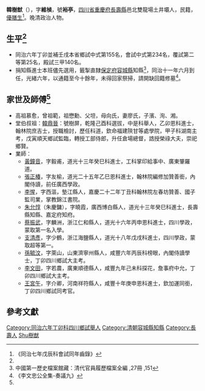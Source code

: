 {{明清人物信息框
| 姓名 = 韓樹猷
| 原名 =
| 圖片名稱=  
| 圖片大小 = 220px
| 圖片說明 =  
| 最高職務 = 容城縣知縣
| 國家 = 大清
| 爵位 =
| 籍貫 = [[四川省|四川省]][[重慶府|重慶府]][[長壽縣|長壽縣]]
| 族裔 = 
| 旗籍 = 
| 字號 = 字維楨，號裕亭
| 諡號 = 
| 出生日期 = 清道光十一年辛卯五月二十三日
| 出生地點 = [[清|清]][[四川省|四川省]][[重慶府|重慶府]][[長壽縣|長壽縣]]
| 逝世日期 =  
| 逝世地點 = 
| 墓葬 = 
| 配偶 = 廖氏
| 親屬 =  
| 出身 = 
*同治七年戊辰科進士出身
| 經歷 = 
| 著作 =
}}

'''韓樹猷'''（{{bd|1831年|7月2日|？||catIdx=Han韓樹猷}}），字'''維楨'''，號'''裕亭'''，[[四川省|四川省]][[重慶府|重慶府]][[長壽縣|長壽縣]]邑北雙龍場土井壩人，民籍，[[優膳生|優膳生]]<ref name="同治七年戊辰科會試同年齒錄">《同治七年戊辰科會試同年齒錄》</ref>。晚清政治人物。

== 生平<ref name="同治七年戊辰科會試同年齒錄" /> ==
* 同治六年丁卯並補壬戌本省鄉試中式第155名，會試中式第234名，覆試第二等第25名，殿試三甲140名。
* 捐知縣進士本班儘先選用，籤掣直隸[[保定府|保定府]][[容城縣|容城縣]]知縣<ref>中國第一歷史檔案館藏：清代官員履歷檔案全編 ,27冊 ,151</ref>，同治十一年六月到任，光緒六年，以通籍至今十餘年，未得回家祭掃，請開缺回籍修墓<ref>《李文忠公全集-奏議九》</ref>。

== 家世及師傅<ref name="同治七年戊辰科會試同年齒錄" /> ==
* 高祖慕愈，曾祖範，祖懋勳、父坦，母向氏，妻廖氏，子濱、洵、湘。
* 堂伯叔祖：[[韓鼎晉|韓鼎晉]]：號樹屏，乾隆己酉科選拔，中是科舉人，乙卯恩科進士，翰林院庶吉士，授職檢討，歷任科道，欽命福建陝甘等處學院，甲子科湖南主考，戊寅順天鄉試監臨，轉授工部侍郎，升任倉場總督，誥授榮祿大夫，崇祀鄉賢。
* 業師：
** [[黃鐘音|黃鐘音]]，字毅甫，道光十三年癸巳科進士，工科掌印給事中、廣東肇羅道。
** [[張正椿|張正椿]]，字友榆，道光二十五年乙巳恩科進士，翰林院編修加贊善銜，內閣侍讀，前任廣西學政。
** [[李惺|李惺]]，字西漚，墊江縣人，嘉慶二十二年丁丑科翰林院左春坊贊善、國子監司業，掌教錦江書院。
** [[朱允惇|朱允惇]]（朱慶鏞），字曉霞，廣西博白縣人，道光十三年癸巳科進士，長壽縣知縣、嘉定府知府。
** [[蔡振武|蔡振武]]，字麟洲，浙江仁和縣人，道光十六年丙申恩科進士，四川學政，蒙取第一名入學。
** [[支清彥|支清彥]]，字少鶴，浙江海鹽縣人，道光十八年戊戌科進士，四川學政，蒙取超等第一。
** [[孫毓汶|孫毓汶]]，字萊山，山東濟寧州縣人，咸豐六年丙辰科榜眼，內閣侍讀學士，丁卯四川鄉試大主考。
** [[李文田|李文田]]，字若農，廣東順德縣人，咸豐九年己未科探花，詹事府中允，丁卯四川鄉試大主考。
** [[王宮午|王宮午]]，字介卿，河南祥符縣人，咸豐十年庚申恩科進士，欽加運同銜，丁卯四川鄉試同考官。

==參考文獻==
{{Reflist|1}}

{{同治七年戊辰科殿试金榜}}
{{DEFAULTSORT:Han韓}}
[[Category:同治六年丁卯科四川鄉試舉人|Category:同治六年丁卯科四川鄉試舉人]]
[[Category:清朝容城縣知縣|Category:清朝容城縣知縣]]
[[Category:長壽人|Category:長壽人]]
[[Category:韩姓|Shu樹猷]]